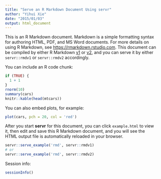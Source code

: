 ```yaml
---
title: "Serve an R Markdown Document Using servr"
author: "Yihui Xie"
date: "2015/01/03"
output: html_document
---
```


This is an R Markdown document. Markdown is a simple formatting syntax for authoring HTML, PDF, and MS Word documents. For more details on using R Markdown, see <https://rmarkdown.rstudio.com>. This document can be compiled by either R Markdown [v1](https://cran.rstudio.com/package=markdown) or [v2](https://cran.rstudio.com/package=rmarkdown), and you can serve it by either `servr::rmdv1` or `servr::rmdv2` accordingly.

You can include an R code chunk:

```r
if (TRUE) {
  1 + 1
}
rnorm(10)
summary(cars)
knitr::kable(head(mtcars))
```

You can also embed plots, for example:

```r
plot(cars, pch = 20, col = 'red')
```

After you start **servr** for this document, you can click `example.html` to view it, then edit and save this R Markdown document, and you will see the HTML output file is automatically reloaded in your browser.

```r
servr::serve_example('rmd', servr::rmdv1)
# or
servr::serve_example('rmd', servr::rmdv2)
```

Session info:

```r
sessionInfo()
```
